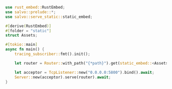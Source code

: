 ```rust  title="static-embed-files/src/main.rs"
use rust_embed::RustEmbed;
use salvo::prelude::*;
use salvo::serve_static::static_embed;

#[derive(RustEmbed)]
#[folder = "static"]
struct Assets;

#[tokio::main]
async fn main() {
    tracing_subscriber::fmt().init();

    let router = Router::with_path("{*path}").get(static_embed::<Assets>().fallback("index.html"));

    let acceptor = TcpListener::new("0.0.0.0:5800").bind().await;
    Server::new(acceptor).serve(router).await;
}

```